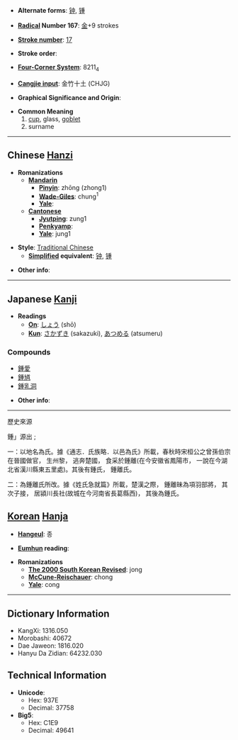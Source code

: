 * '''Alternate forms''': [[钟]], [[锺]]

* '''[[Wiktionary:Chinese radical index| Radical]] Number 167''': [[Wiktionary:Chinese radical index 金|金]]+9 strokes

* '''[[Wiktionary:Chinese total strokes index|Stroke number]]''': [[Wiktionary:Chinese total strokes index 17|17]]

* '''Stroke order''': 

* '''[[Wiktionary:Chinese four corner index|Four-Corner System]]''': 8211<sub>4</sub>

* '''[[Wiktionary:Chinese Cangjie index|Cangjie input]]''': 金竹十土 (CHJG)

* '''Graphical Significance and Origin''': 

* '''Common Meaning'''
*# [[cup]], glass, [[goblet]]
*# surname

----

== Chinese [[Hanzi]] ==

* '''Romanizations'''
** '''[[Mandarin]]'''
*** '''[[Pinyin]]''': zhōng (zhong1)
*** '''[[Wade-Giles]]''': chung<sup>1</sup>
*** '''[[Yale]]''': 
** '''[[Cantonese]]'''
*** '''[[Jyutping]]''': zung1
*** '''[[Penkyamp]]''': 
*** '''[[Yale]]''': jung1

* '''Style''': [[Traditional Chinese]] 
** '''[[Simplified Chinese|Simplified]] equivalent''': [[钟]], [[锺]]

* '''Other info''': 

----

== Japanese [[Kanji]] ==

* '''Readings'''
** '''[[On]]''': [[しょう]] (shō)
** '''[[Kun]]''': [[さかずき]] (sakazuki), [[あつめる]] (atsumeru)

===Compounds===
*[[鍾愛]]
*[[鍾馗]]
*[[鍾乳洞]]

* '''Other info''':  

----
歷史來源	

鍾」源出  ;

一：以地名為氏。據《通志．氏族略．以邑為氏》所載，春秋時宋桓公之曾孫伯宗在晉國做官， 生州黎， 逃奔楚國， 食采於鍾離(在今安徽省鳳陽市， 一說在今湖北省漢川縣東五里處)。其後有鍾氏， 鍾離氏。

二：為鍾離氏所改。據《姓氏急就篇》所載，楚漢之際， 鍾離昧為項羽部將， 其次子接， 居潁川長社(故城在今河南省長葛縣西)， 其後為鍾氏。

== [[Korean]] [[Hanja]] ==

* '''[[Hangeul]]''': 종

* '''[[Eumhun]] reading''': 

* '''Romanizations'''
** '''[[The 2000 South Korean Revised Romanization|The 2000 South Korean Revised]]''': jong
** '''[[McCune-Reischauer]]''': chong
** '''[[Yale]]''': cong

----

== Dictionary Information ==

* KangXi: 1316.050
* Morobashi: 40672
* Dae Jaweon: 1816.020
* Hanyu Da Zidian: 64232.030

== Technical Information ==

* '''Unicode''':
** Hex: 937E
** Decimal: 37758
* '''Big5''':
** Hex: C1E9
** Decimal: 49641